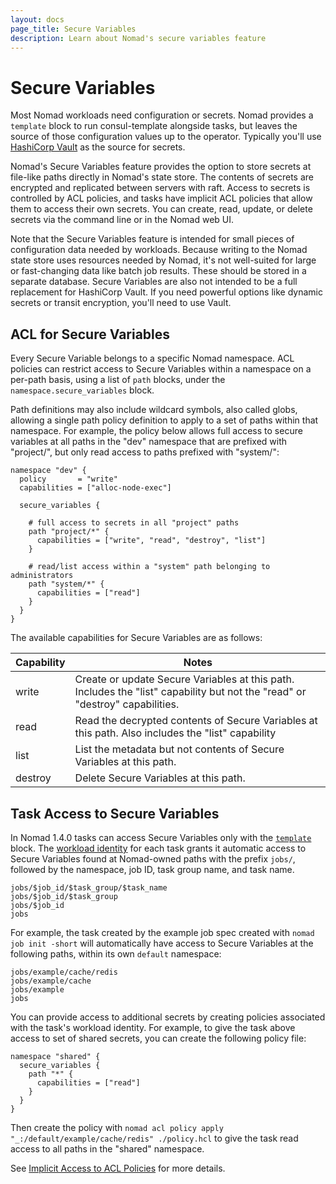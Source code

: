 ```yaml
---
layout: docs
page_title: Secure Variables
description: Learn about Nomad's secure variables feature
---
```


# Secure Variables

Most Nomad workloads need configuration or secrets. Nomad provides a
`template` block to run consul-template alongside tasks, but leaves the
source of those configuration values up to the operator. Typically
you'll use [HashiCorp Vault] as the source for secrets.

Nomad's Secure Variables feature provides the option to store secrets
at file-like paths directly in Nomad's state store. The contents of
secrets are encrypted and replicated between servers with raft. Access
to secrets is controlled by ACL policies, and tasks have implicit ACL
policies that allow them to access their own secrets. You can create,
read, update, or delete secrets via the command line or in the Nomad
web UI.

Note that the Secure Variables feature is intended for small pieces of
configuration data needed by workloads. Because writing to the Nomad
state store uses resources needed by Nomad, it's not well-suited for
large or fast-changing data like batch job results. These should be
stored in a separate database. Secure Variables are also not intended
to be a full replacement for HashiCorp Vault. If you need powerful
options like dynamic secrets or transit encryption, you'll need to use
Vault.

## ACL for Secure Variables

Every Secure Variable belongs to a specific Nomad namespace. ACL
policies can restrict access to Secure Variables within a namespace on
a per-path basis, using a list of `path` blocks, under the
`namespace.secure_variables` block.

Path definitions may also include wildcard symbols, also called globs,
allowing a single path policy definition to apply to a set of paths
within that namespace. For example, the policy below allows full
access to secure variables at all paths in the "dev" namespace that
are prefixed with "project/", but only read access to paths prefixed
with "system/":

```hcl
namespace "dev" {
  policy       = "write"
  capabilities = ["alloc-node-exec"]

  secure_variables {

    # full access to secrets in all "project" paths
    path "project/*" {
      capabilities = ["write", "read", "destroy", "list"]
    }

    # read/list access within a "system" path belonging to administrators
    path "system/*" {
      capabilities = ["read"]
    }
  }
}
```

The available capabilities for Secure Variables are as follows:

| Capability | Notes                                                                                                                        |
|------------|------------------------------------------------------------------------------------------------------------------------------|
| write      | Create or update Secure Variables at this path. Includes the "list" capability but not the "read" or "destroy" capabilities. |
| read       | Read the decrypted contents of Secure Variables at this path. Also includes the "list" capability                            |
| list       | List the metadata but not contents of Secure Variables at this path.                                                         |
| destroy    | Delete Secure Variables at this path.                                                                                        |

## Task Access to Secure Variables

In Nomad 1.4.0 tasks can access Secure Variables only with the
[`template`] block. The [workload identity] for each task grants it
automatic access to Secure Variables found at Nomad-owned paths with
the prefix `jobs/`, followed by the namespace, job ID, task group
name, and task name.

```
jobs/$job_id/$task_group/$task_name
jobs/$job_id/$task_group
jobs/$job_id
jobs
```

For example, the task created by the example job spec created with
`nomad job init -short` will automatically have access to Secure
Variables at the following paths, within its own `default` namespace:

```
jobs/example/cache/redis
jobs/example/cache
jobs/example
jobs
```

You can provide access to additional secrets by creating policies
associated with the task's workload identity. For example, to give the
task above access to set of shared secrets, you can create the
following policy file:

```hcl
namespace "shared" {
  secure_variables {
    path "*" {
      capabilities = ["read"]
    }
  }
}
```

Then create the policy with `nomad acl policy apply
"_:/default/example/cache/redis" ./policy.hcl` to give the task read
access to all paths in the "shared" namespace.

See [Implicit Access to ACL Policies] for more details.

[HashiCorp Vault]: https://vaultproject.io
[`template`]: /docs/job-specification/template
[workload identity]: /docs/concepts/workload-identity
[Implicit Access to ACL Policies]: /docs/concepts/workload-identity#implicit-access-to-acl-policies
